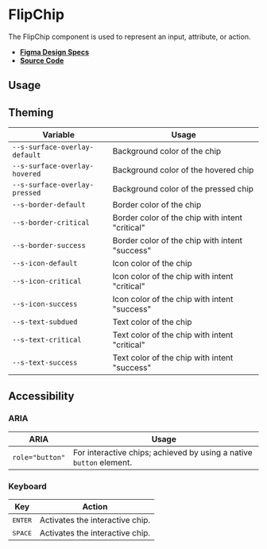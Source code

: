 
<Meta title="Components/FlipChip" />

# FlipChip

The FlipChip component is used to represent an input, attribute, or action.

- **[Figma Design Specs](https://www.figma.com/file/iRHiAFsHxnzux8gQ9EjlZe/Flip-Components?node-id=2%3A19)**
- **[Source Code](https://github.com/flip-corp/swirl/tree/main/packages/swirl-components/src/components/flip-chip)**

## Usage

<Canvas withSource="open">
  <Story id="components-flipchip--flip-chip" />
</Canvas>

<ArgsTable story="." />

## Theming

| Variable                      | Usage                                           |
| ----------------------------- | ----------------------------------------------- |
| `--s-surface-overlay-default` | Background color of the chip                    |
| `--s-surface-overlay-hovered` | Background color of the hovered chip            |
| `--s-surface-overlay-pressed` | Background color of the pressed chip            |
| `--s-border-default`          | Border color of the chip                        |
| `--s-border-critical`         | Border color of the chip with intent "critical" |
| `--s-border-success`          | Border color of the chip with intent "success"  |
| `--s-icon-default`            | Icon color of the chip                          |
| `--s-icon-critical`           | Icon color of the chip with intent "critical"   |
| `--s-icon-success`            | Icon color of the chip with intent "success"    |
| `--s-text-subdued`            | Text color of the chip                          |
| `--s-text-critical`           | Text color of the chip with intent "critical"   |
| `--s-text-success`            | Text color of the chip with intent "success"    |

## Accessibility

### ARIA

| ARIA            | Usage                                                               |
| --------------- | ------------------------------------------------------------------- |
| `role="button"` | For interactive chips; achieved by using a native `button` element. |

### Keyboard

| Key              | Action                          |
| ---------------- | ------------------------------- |
| <kbd>ENTER</kbd> | Activates the interactive chip. |
| <kbd>SPACE</kbd> | Activates the interactive chip. |
